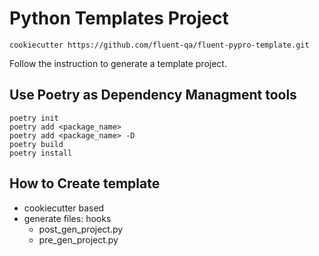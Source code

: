 # Python Templates Project

```shell
cookiecutter https://github.com/fluent-qa/fluent-pypro-template.git
```

Follow the instruction to generate a template project.

## Use Poetry as Dependency Managment tools

```shell
poetry init 
poetry add <package_name>
poetry add <package_name> -D
poetry build
poetry install
```

## How to Create template

- cookiecutter based 
- generate files: hooks
  * post_gen_project.py
  * pre_gen_project.py
